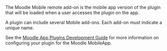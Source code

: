 The Moodle Mobile remote add-on is the mobile app version of the plugin that will be loaded when a user accesses the plugin on the app.

A plugin can include several Mobile add-ons. Each add-on must indicate a unique name.

See the [Moodle App Plugins Development Guide](../../guides/moodleapp/development/plugins-development-guide) for more information on configuring your plugin for the Moodle MobileApp.

